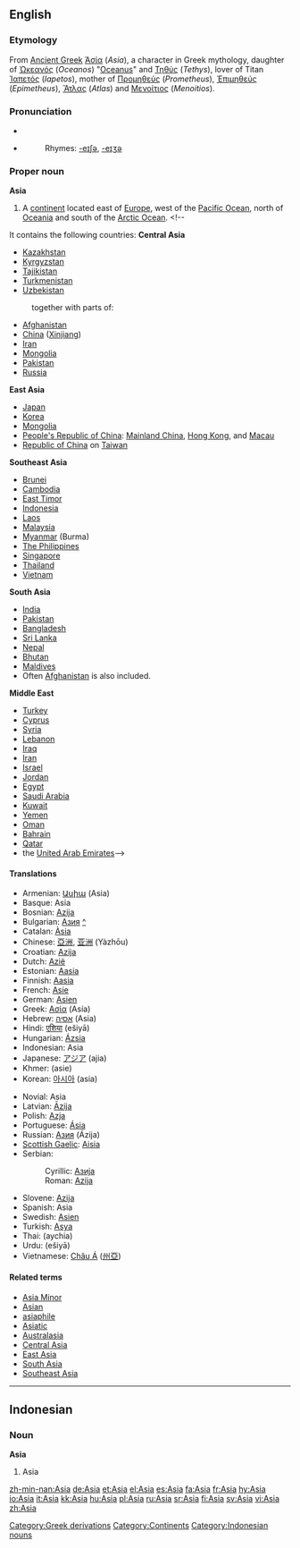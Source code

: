 {{see|asia|asía|asĩa}}
==English==
{{wikipedia}}

===Etymology===
From [[Ancient Greek]] [[Ἀσία]] (''Asia''), a character in Greek mythology, daughter of [[Ὠκεανός]] (''Oceanos'') "[[Oceanus]]" and [[Τηθύς]] (''Tethys''), lover of Titan [[Ἰαπετός]] (''Iapetos''), mother of [[Προμηθεύς]] (''Prometheus''), [[Ἐπιμηθεύς]] (''Epimetheus''), [[Ἄτλας]] (''Atlas'') and [[Μενοίτιος]] (''Menoitios'').

===Pronunciation===
*{{IPA|[ˈeɪʒə], [ˈeɪʃə]}}
*{{SAMPA|["eIZ@], ["eIS@]}}
*:Rhymes: [[Rhymes:English:-eɪʃə|-eɪʃə]], [[Rhymes:English:-eɪʒə|-eɪʒə]]

===Proper noun===
'''Asia'''

# A [[continent]] located east of [[Europe]], west of the [[Pacific Ocean]], north of [[Oceania]] and south of the [[Arctic Ocean]]. <!--
It contains the following countries:
'''Central Asia'''
*[[Kazakhstan]]
*[[Kyrgyzstan]]
*[[Tajikistan]]
*[[Turkmenistan]]
*[[Uzbekistan]]
:together with parts of:
*[[Afghanistan]]
*[[China]] ([[Xinjiang]])
*[[Iran]]
*[[Mongolia]]
*[[Pakistan]]
*[[Russia]]
'''East Asia'''
*[[Japan]]
*[[Korea]]
*[[Mongolia]]
*[[People's Republic of China]]: [[Mainland China]], [[Hong Kong]], and [[Macau]]
*[[Republic of China]] on [[Taiwan]]
'''Southeast Asia'''
*[[Brunei]]
*[[Cambodia]]
*[[East Timor]]
*[[Indonesia]]
*[[Laos]]
*[[Malaysia]]
*[[Myanmar]] (Burma)
*[[Philippines|The Philippines]]
*[[Singapore]]
*[[Thailand]]
*[[Vietnam]]
'''South Asia'''
*[[India]]
*[[Pakistan]]
*[[Bangladesh]]
*[[Sri Lanka]]
*[[Nepal]]
*[[Bhutan]]
*[[Maldives]]
*Often [[Afghanistan]] is also included.
'''Middle East'''
*[[Turkey]]
*[[Cyprus]]
*[[Syria]]
*[[Lebanon]]
*[[Iraq]]
*[[Iran]]
*[[Israel]]
*[[Jordan]]
*[[Egypt]]
*[[Saudi Arabia]]
*[[Kuwait]]
*[[Yemen]]
*[[Oman]]
*[[Bahrain]]
*[[Qatar]]
*the [[United Arab Emirates]]-->

====Translations====
{{trans-top|the continent of Asia}}
*Armenian: [[Ասիա]] (Asia)
*Basque: Asia
*Bosnian: [[Azija]] {{f}}
*Bulgarian: [[Азия]] [[:bg:Азия|^]] {{f}}
*Catalan: [[Àsia]] {{f}}
*Chinese: [[亞洲]], [[亚洲]] (Yàzhōu)
*Croatian: [[Azija]] {{f}}
*Dutch: [[Azië]] {{n}}
*Estonian: [[Aasia]]
*Finnish: [[Aasia]]
*French: [[Asie]] {{f}}
*German: [[Asien]] {{n}}
*Greek: [[Ασία]] (Asía) {{f}}
*Hebrew: [[אסיה]] (Asia) {{f}}
*Hindi: [[एशिया]] (ešiyā)
*Hungarian: [[Ázsia]]
*Indonesian: Asia
*Japanese: [[アジア]] (ajia)
*Khmer: {{KMchar|[[អាស៊ី]]}} (asie)
*Korean: [[아시아]] (asia)
{{trans-mid}}
*Novial: Asia
*Latvian: [[Āzija]] {{f}}
*Polish: [[Azja]] {{f}}
*Portuguese: [[Ásia]] {{f}}
*Russian: [[Азия]] (Ázija) {{f}}
*[[Scottish Gaelic]]: [[Aisia]] {{f}}
*Serbian:
*:Cyrillic: [[Азија]] {{f}}
*:Roman: [[Azija]] {{f}}
*Slovene: [[Azija]] {{f}}
*Spanish: Asia
*Swedish: [[Asien]]
*Turkish: [[Asya]]
*Thai: {{THchar|[[เอเชีย]]}} (aychia)
*Urdu: {{URchar|[[ایشیا]]}} (ešiyā)
*Vietnamese: [[Châu Á]] ([[州亞]])
{{trans-bottom}}

====Related terms====
*[[Asia Minor]]
*[[Asian]]
*[[asiaphile]]<!-- ever capitalised? -->
*[[Asiatic]]
*[[Australasia]]
*[[Central Asia]]
*[[East Asia]]
*[[South Asia]]
*[[Southeast Asia]]

[[Category:Greek derivations]]
[[Category:Continents]]

----

==Indonesian==

===Noun===
'''Asia'''

# Asia

[[Category:Indonesian nouns]]

[[zh-min-nan:Asia]]
[[de:Asia]]
[[et:Asia]]
[[el:Asia]]
[[es:Asia]]
[[fa:Asia]]
[[fr:Asia]]
[[hy:Asia]]
[[io:Asia]]
[[it:Asia]]
[[kk:Asia]]
[[hu:Asia]]
[[pl:Asia]]
[[ru:Asia]]
[[sr:Asia]]
[[fi:Asia]]
[[sv:Asia]]
[[vi:Asia]]
[[zh:Asia]]
